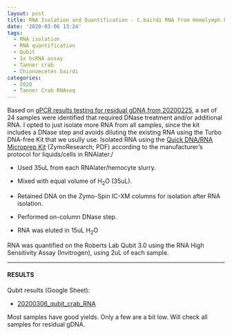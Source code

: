 ```yaml
---
layout: post
title: RNA Isolation and Quantification - C.bairdi RNA from Hemolymph Pellets in RNAlater
date: '2020-03-06 13:24'
tags:
  - RNA isolation
  - RNA quantification
  - Qubit
  - 1x hsRNA assay
  - Tanner crab
  - Chionoecetes bairdi
categories:
  - 2020
  - Tanner Crab RNAseq
---
```

Based on [qPCR results testing for residual gDNA from 20200225](https://robertslab.github.io/sams-notebook/posts/2020/2020-02-25-qPCR-C.bairdi-Primer-Tests-on-gDNA/), a set of 24 samples were identified that required DNase treatment and/or additional RNA. I opted to just isolate more RNA from all samples, since the kit includes a DNase step and avoids diluting the existing RNA using the Turbo DNA-free Kit that we usully use. Isolated RNA using the [Quick DNA/RNA Microprep Kit](https://github.com/RobertsLab/resources/blob/master/protocols/Commercial_Protocols/ZymoResearch_quick-dna-rna_microprep_plus_kit_20190411.pdf) (ZymoResearch; PDF) according to the manufacturer's protocol for liquids/cells in RNAlater./

- Used 35uL from each RNAlater/hemocyte slurry.

- Mixed with equal volume of H<sub>2</sub>O (35uL).

- Retained DNA on the Zymo-Spin IC-XM columns for isolation after RNA isolation.

- Performed on-column DNase step.

- RNA was eluted in 15uL H<sub>2</sub>O

RNA was quantified on the Roberts Lab Qubit 3.0 using the RNA High Sensitivity Assay (Invitrogen), using 2uL of each sample.


---

#### RESULTS

Qubit results (Google Sheet):

- [20200306_qubit_crab_RNA](https://docs.google.com/spreadsheets/d/1ODXr7Yp67XcuAZjZSgbF45fUC-EFrH6FYeEs_RNwPiI/edit?usp=sharing)

Most samples have good yields. Only a few are a bit low. Will check all samples for residual gDNA.
